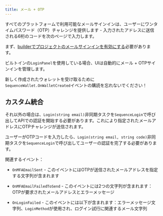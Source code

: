 ```yaml
---
title: メール + OTP
---
```


すべてのプラットフォームで利用可能なメールサインインは、ユーザーにワンタイムパスワード（OTP）チャレンジを提供します - 入力されたアドレスに送信される6桁のコードを次のページで入力します。

まず、[builderでプロジェクトのメールサインインを有効にする](/solutions/builder/embedded-wallet/configuration)必要があります。

ビルトインの`LoginPanel`を使用している場合、UIは自動的にメール + OTPサインインを管理します。

<Tip>新しく作成されたウォレットを受け取るために`SequenceWallet.OnWalletCreated`イベントの購読を忘れないでください！</Tip>

## カスタム統合

それ以外の場合は、`Login(string email)`非同期タスクを`SequenceLogin`で呼び出してAPIでの認証を開始する必要があります。これにより指定されたメールアドレスにOTPチャレンジが送信されます。

ユーザーがOTPコードを入力したら、`Login(string email, string code)`非同期タスクを`SequenceLogin`で呼び出してユーザーの認証を完了する必要があります。

関連するイベント：

* `OnMFAEmailSent` - このイベントにはOTPが送信されたメールアドレスを指定する文字列が含まれます

* `OnMFAEmailFailedToSend` - このイベントには2つの文字列が含まれます：OTPが要求されたメールアドレスとエラーメッセージ

* `OnLoginFailed` - このイベントには以下が含まれます：エラーメッセージ文字列、`LoginMethod`が使用され、ログイン試行に関連するメール文字列
